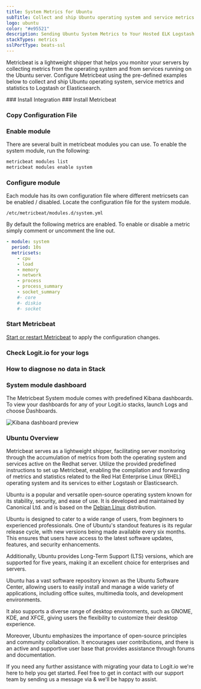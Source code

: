 ```yaml
---
title: System Metrics for Ubuntu
subTitle: Collect and ship Ubuntu operating system and service metrics to Logstash and Elasticsearch
logo: ubuntu
color: "#e95521"
description: Sending Ubuntu System Metrics to Your Hosted ELK Logstash Instance - Configuring Metricbeat for Transmitting System Metrics to Logstash or Elasticsearch.
stackTypes: metrics
sslPortType: beats-ssl
---
```


Metricbeat is a lightweight shipper that helps you monitor your servers by collecting 
metrics from the operating system and from services running on the Ubuntu server. 
Configure Metricbeat using the pre-defined examples below to collect and ship Ubuntu 
operating system, service metrics and statistics to Logstash or Elasticsearch.

<Steps>
  ### Install Integration
  <InstallIntegration/>
  ### Install Metricbeat

  <InstallBeat beatname="metricbeat" />

  ### Copy Configuration File

  <MetricbeatOutput />

  ### Enable module

  There are several built in metricbeat modules you can use. To enable the system module, run the following:

  ```bash copy
  metricbeat modules list
  metricbeat modules enable system
  ```

  ### Configure module

  Each module has its own configuration file where different metricsets can be enabled / disabled. Locate the configuration file for the system module.

  `/etc/metricbeat/modules.d/system.yml`

  By default the following metrics are enabled. To enable or disable a metric simply comment or uncomment the line out.

  ```yaml copy
  - module: system
    period: 10s
    metricsets:
      - cpu
      - load
      - memory
      - network
      - process
      - process_summary
      - socket_summary
      #- core
      #- diskio
      #- socket
  ```

  ### Start Metricbeat

  [Start or restart Metricbeat](https://www.elastic.co/guide/en/beats/metricbeat/master/metricbeat-starting.html) 
  to apply the configuration changes.

  ### Check Logit.io for your logs

  <LaunchStack utmMedium="logs" utmCampaign="ubuntu_metricbeat" source="metrics_system_ubuntu" />

  ### How to diagnose no data in Stack

  <DiagnoseNoData />

  ### System module dashboard

  The Metricbeat System module comes with predefined Kibana dashboards. To view your dashboards for any of your Logit.io stacks, launch Logs and choose Dashboards.

  ![Kibana dashboard preview](@/images/integrations/metricbeats/metricbeat_system_module.png)

</Steps>

### Ubuntu Overview

Metricbeat serves as a lightweight shipper, facilitating server monitoring through the accumulation of metrics from both the operating system and services 
active on the Redhat server. Utilize the provided predefined instructions to set up Metricbeat, enabling the compilation and forwarding of metrics and statistics
related to the Red Hat Enterprise Linux (RHEL) operating system and its services to either Logstash or Elasticsearch.

Ubuntu is a popular and versatile open-source operating system known for its stability, security, and ease of use. It is developed and maintained by Canonical Ltd. 
and is based on the [Debian Linux](/integrations/log-management/operating-systems/debian) distribution. 

Ubuntu is designed to cater to a wide range of users, from beginners to experienced professionals. One of Ubuntu's standout features is its regular release cycle, 
with new versions being made available every six months. This ensures that users have access to the latest software updates, features, and security enhancements. 

Additionally, Ubuntu provides Long-Term Support (LTS) versions, which are supported for five years, making it an excellent choice for enterprises and servers. 

Ubuntu has a vast software repository known as the Ubuntu Software Center, allowing users to easily install and manage a wide variety of applications, 
including office suites, multimedia tools, and development environments. 

It also supports a diverse range of desktop environments, such as GNOME, KDE, and XFCE, giving users the flexibility to customize their desktop experience. 

Moreover, Ubuntu emphasizes the importance of open-source principles and community collaboration. It encourages user contributions, and there is an active and 
supportive user base that provides assistance through forums and documentation.

If you need any further assistance with migrating your data to Logit.io we're here to help you get started. Feel free to get in contact with our support team by 
sending us a message via <IntercomButton text="live chat" /> & we'll be happy to assist.
